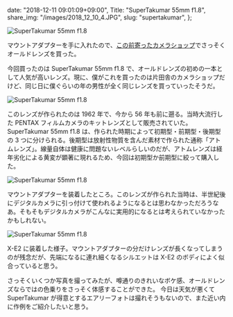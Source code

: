   date: "2018-12-11 09:01:09+09:00",
  Title: "SuperTakumar 55mm f1.8",
  share_img: "/images/2018_12_10_4.JPG",
  slug: "supertakumar",
};

![SuperTakumar 55mm f1.8](/images/2018_12_10_4.JPG)

マウントアダプターを手に入れたので、<a href="https://photos.dream-exp.net/2018/12/camera-shop/">この前寄ったカメラショップ</a>でさっそくオールドレンズを買った。

今回買ったのは SuperTakumar 55mm f1.8 で、オールドレンズの初めの一本として人気が高いレンズ。現に、僕がこれを買ったのは片田舎のカメラショップだけど、同じ日に僕ぐらいの年の男性が全く同じレンズを買っていったそうだ。

![SuperTakumar 55mm f1.8](/images/2018_12_10_7.JPG)

このレンズが作られたのは 1962 年で、今から 56 年も前に遡る。当時大流行した PENTAX フィルムカメラのキットレンズとして販売されていた。
SuperTakumar 55mm f1.8 は、作られた時期によって初期型・前期型・後期型の 3 つに分けられる。後期型は放射性物質を含んだ素材で作られた通称「アトムレンズ」。線量自体は健康に問題ないレベルらしいのだが、アトムレンズは経年劣化による黄変が顕著に現れるため、今回は初期型か前期型に絞って購入した。

![SuperTakumar 55mm f1.8](/images/2018_12_10_2.JPG)

マウントアダプターを装着したところ。このレンズが作られた当時は、半世紀後にデジタルカメラに引っ付けて使われるようになるとは思わなかっただろうなあ。そもそもデジタルカメラがこんなに実用的になるとは考えられていなかったかもしれない。

![SuperTakumar 55mm f1.8](/images/2018_12_10_3.JPG)

X-E2 に装着した様子。マウントアダプターの分だけレンズが長くなってしまうのが残念だが、先端になるに連れ細くなるシルエットは X-E2 のボディによく似合っていると思う。

さっそくいくつか写真を撮ってみたが、噂通りのきれいなボケ感、オールドレンズならではの色乗りをさっそく体感することができた。
今日は天気が悪くて SuperTakumar が得意とするエアリーフォトは撮れそうもないので、また近い内に作例をご紹介したいと思う。
